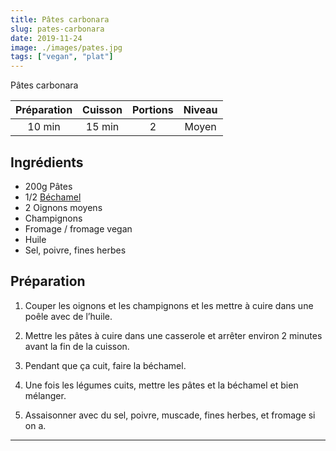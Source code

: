 ```yaml
---
title: Pâtes carbonara
slug: pates-carbonara
date: 2019-11-24
image: ./images/pates.jpg
tags: ["vegan", "plat"]
---
```


<StyledParagraph>Pâtes carbonara</StyledParagraph>

| Préparation | Cuisson | Portions | Niveau |
| :-: | :-: | :-: | :-: |
| 10 min | 15 min | 2 | Moyen |

## Ingrédients
- <ListItem>200g Pâtes</ListItem>
- <ListItem>1/2 [Béchamel](https://cuizizine.vergnol.eu/bechamel/)</ListItem>
- <ListItem>2 Oignons moyens</ListItem>
- <ListItem>Champignons</ListItem>
- <ListItem>Fromage / fromage vegan</ListItem>
- <ListItem>Huile</ListItem>
- <ListItem>Sel, poivre, fines herbes</ListItem>

## Préparation

1. Couper les oignons et les champignons et les mettre à cuire dans une poêle avec de l’huile.

2. Mettre les pâtes à cuire dans une casserole et arrêter environ 2 minutes avant la fin de la cuisson.

3. Pendant que ça cuit, faire la béchamel.

4. Une fois les légumes cuits, mettre les pâtes et la béchamel et bien mélanger.

5. Assaisonner avec du sel, poivre, muscade, fines herbes, et fromage si on a.

---
